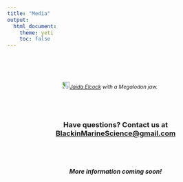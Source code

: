 ```yaml
---
title: "Media"
output: 
  html_document:
    theme: yeti
    toc: false
---
```


<br>
<br>
<br>
<center>

<p style="float: center; font-size: 9pt; text-align: center; width: 50%; margin-right: 5%; margin-bottom: 0.5em;"><img src="orgz_images/JElcock_MegalodonJaw.jpg" style="transform:rotate(90deg);">*[Jaida Elcock](JaidaElcock.html) with a Megalodon jaw.*</p>
<p style="clear: both;">
<br>
<br>

### Have questions? Contact us at [BlackinMarineScience@gmail.com](BlackinMarineScience@gmail.com)

<br>
<br>

#### *More information coming soon!*



